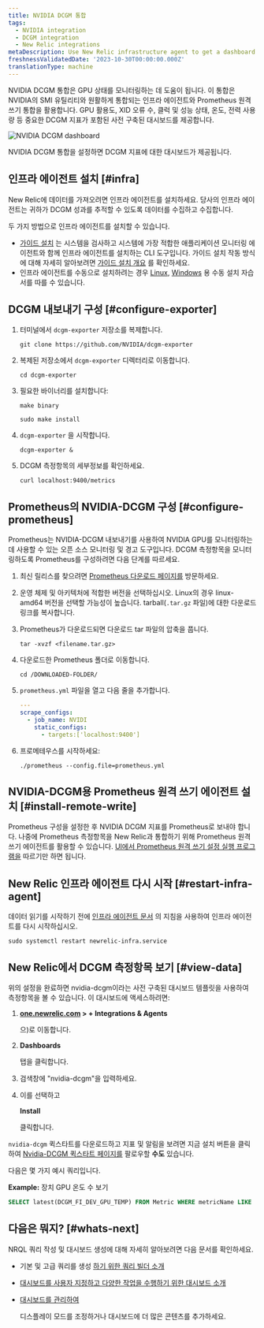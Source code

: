 ```yaml
---
title: NVIDIA DCGM 통합
tags:
  - NVIDIA integration
  - DCGM integration
  - New Relic integrations
metaDescription: Use New Relic infrastructure agent to get a dashboard with DCGM metrics.
freshnessValidatedDate: '2023-10-30T00:00:00.000Z'
translationType: machine
---
```



NVIDIA DCGM 통합은 GPU 상태를 모니터링하는 데 도움이 됩니다. 이 통합은 NVIDIA의 SMI 유틸리티와 원활하게 통합되는 인프라 에이전트와 Prometheus 원격 쓰기 통합을 활용합니다. GPU 활용도, XID 오류 수, 클럭 및 성능 상태, 온도, 전력 사용량 등 중요한 DCGM 지표가 포함된 사전 구축된 대시보드를 제공합니다.

<img
  title="NVIDIA DCGM dashboard"
  alt="NVIDIA DCGM dashboard"
  src={infrastructureNVIDIADCGMDashboard}
/>

<figcaption>
  NVIDIA DCGM 통합을 설정하면 DCGM 지표에 대한 대시보드가 제공됩니다.
</figcaption>

## 인프라 에이전트 설치 [#infra]

New Relic에 데이터를 가져오려면 인프라 에이전트를 설치하세요. 당사의 인프라 에이전트는 귀하가 DCGM 성과를 추적할 수 있도록 데이터를 수집하고 수집합니다.

두 가지 방법으로 인프라 에이전트를 설치할 수 있습니다.

* [가이드 설치](https://one.newrelic.com/nr1-core?state=4f81feab-35f7-e97e-9903-52510f8542bd) 는 시스템을 검사하고 시스템에 가장 적합한 애플리케이션 모니터링 에이전트와 함께 인프라 에이전트를 설치하는 CLI 도구입니다. 가이드 설치 작동 방식에 대해 자세히 알아보려면 [가이드 설치 개요](/docs/infrastructure/host-integrations/installation/new-relic-guided-install-overview) 를 확인하세요.
* 인프라 에이전트를 수동으로 설치하려는 경우 [Linux](/docs/infrastructure/install-infrastructure-agent/linux-installation/install-infrastructure-monitoring-agent-linux), [Windows](/docs/infrastructure/install-infrastructure-agent/windows-installation/install-infrastructure-monitoring-agent-windows/) 용 수동 설치 자습서를 따를 수 있습니다.

## DCGM 내보내기 구성 [#configure-exporter]

1. 터미널에서 `dcgm-exporter` 저장소를 복제합니다.

   ```shell
   git clone https://github.com/NVIDIA/dcgm-exporter
   ```

2. 복제된 저장소에서 `dcgm-exporter` 디렉터리로 이동합니다.

   ```shell
   cd dcgm-exporter
   ```

3. 필요한 바이너리를 설치합니다:

   ```shell
   make binary
   ```

   ```shell
   sudo make install
   ```

4. `dcgm-exporter` 을 시작합니다.

   ```shell
   dcgm-exporter &
   ```

5. DCGM 측정항목의 세부정보를 확인하세요.

   ```shell
   curl localhost:9400/metrics
   ```

## Prometheus의 NVIDIA-DCGM 구성 [#configure-prometheus]

Prometheus는 NVIDIA-DCGM 내보내기를 사용하여 NVIDIA GPU를 모니터링하는 데 사용할 수 있는 오픈 소스 모니터링 및 경고 도구입니다. DCGM 측정항목을 모니터링하도록 Prometheus를 구성하려면 다음 단계를 따르세요.

1. 최신 릴리스를 찾으려면 [Prometheus 다운로드 페이지를](https://prometheus.io/download/) 방문하세요.

2. 운영 체제 및 아키텍처에 적합한 버전을 선택하십시오. Linux의 경우 linux-amd64 버전을 선택할 가능성이 높습니다. tarball(`.tar.gz` 파일)에 대한 다운로드 링크를 복사합니다.

3. Prometheus가 다운로드되면 다운로드 tar 파일의 압축을 풉니다.

   ```shell
   tar -xvzf <filename.tar.gz>
   ```

4. 다운로드한 Prometheus 폴더로 이동합니다.

   ```shell
   cd /DOWNLOADED-FOLDER/
   ```

5. `prometheus.yml` 파일을 열고 다음 줄을 추가합니다.

   ```yml
   ---
   scrape_configs:
     - job_name: NVIDI
       static_configs:
         - targets:['localhost:9400']
   ```

6. 프로메테우스를 시작하세요:

   ```shell
   ./prometheus --config.file=prometheus.yml
   ```

## NVIDIA-DCGM용 Prometheus 원격 쓰기 에이전트 설치 [#install-remote-write]

Prometheus 구성을 설정한 후 NVIDIA DCGM 지표를 Prometheus로 보내야 합니다. 나중에 Prometheus 측정항목을 New Relic과 통합하기 위해 Prometheus 원격 쓰기 에이전트를 활용할 수 있습니다. [UI에서 Prometheus 원격 쓰기 설정 실행 프로그램을](https://one.newrelic.com/catalog-pack-details?state=04de330d-ad8b-b61c-68e2-ad852c2ca1d4) 따르기만 하면 됩니다.

## New Relic 인프라 에이전트 다시 시작 [#restart-infra-agent]

데이터 읽기를 시작하기 전에 [인프라 에이전트 문서](/docs/infrastructure/install-infrastructure-agent/manage-your-agent/start-stop-restart-infrastructure-agent/) 의 지침을 사용하여 인프라 에이전트를 다시 시작하십시오.

```shell
sudo systemctl restart newrelic-infra.service
```

## New Relic에서 DCGM 측정항목 보기 [#view-data]

위의 설정을 완료하면 nvidia-dcgm이라는 사전 구축된 대시보드 템플릿을 사용하여 측정항목을 볼 수 있습니다. 이 대시보드에 액세스하려면:

1. <DNT>**[one.newrelic.com](https://one.newrelic.com/) > + Integrations & Agents**</DNT>

   으)로 이동합니다.

2. <DNT>**Dashboards**</DNT>

   탭을 클릭합니다.

3. 검색창에 "nvidia-dcgm"을 입력하세요.

4. 이를 선택하고

   <DNT>**Install**</DNT>

   클릭합니다.

`nvidia-dcgm` 퀵스타트를 다운로드하고 지표 및 알림을 보려면 지금 설치 버튼을 클릭하여 [Nvidia-DCGM 퀵스타트 페이지를](https://newrelic.com/instant-observability/nvidia-dcgm) 팔로우할 **수도** 있습니다.

다음은 몇 가지 예시 쿼리입니다.

<DNT>**Example:**</DNT> 장치 GPU 온도 수 보기

```sql
SELECT latest(DCGM_FI_DEV_GPU_TEMP) FROM Metric WHERE metricName LIKE 'DCGM_FI_DEV_GPU_TEMP' TIMESERIES
```

## 다음은 뭐지? [#whats-next]

NRQL 쿼리 작성 및 대시보드 생성에 대해 자세히 알아보려면 다음 문서를 확인하세요.

* 기본 및 고급 쿼리를 생성 [하기 위한 쿼리 빌더 소개](/docs/query-your-data/explore-query-data/query-builder/introduction-query-builder)

* [대시보드를 사용자 지정하고 다양한 작업을 수행하기 위한 대시보드 소개](/docs/query-your-data/explore-query-data/dashboards/introduction-dashboards)

* [대시보드를 관리하여](/docs/query-your-data/explore-query-data/dashboards/manage-your-dashboard)

  <InlinePopover type="dashboards"/>

  디스플레이 모드를 조정하거나 대시보드에 더 많은 콘텐츠를 추가하세요.